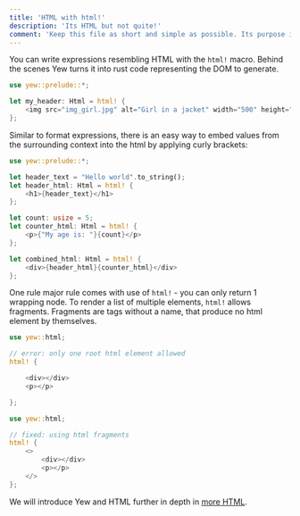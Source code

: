 ```yaml
---
title: 'HTML with html!'
description: 'Its HTML but not quite!'
comment: 'Keep this file as short and simple as possible. Its purpose is to ease in the reader into components in Yew instead of providing proper API docs'
---
```



You can write expressions resembling HTML with the `html!` macro. Behind the scenes Yew turns
it into rust code representing the DOM to generate.

```rust
use yew::prelude::*;

let my_header: Html = html! {
    <img src="img_girl.jpg" alt="Girl in a jacket" width="500" height="600" />
};
```

Similar to format expressions, there is an easy way to embed values from the surrounding
context into the html by applying curly brackets:

```rust
use yew::prelude::*;

let header_text = "Hello world".to_string();
let header_html: Html = html! {
    <h1>{header_text}</h1>
};

let count: usize = 5;
let counter_html: Html = html! {
    <p>{"My age is: "}{count}</p>
};

let combined_html: Html = html! {
    <div>{header_html}{counter_html}</div>
};
```

One rule major rule comes with use of `html!` - you can only return 1 wrapping node.
To render a list of multiple elements, `html!` allows fragments. Fragments are tags
without a name, that produce no html element by themselves.

<Tabs>
<TabItem value="Invalid" label="Invalid">

```rust , compile_fail
use yew::html;

// error: only one root html element allowed
html! {

    <div></div>
    <p></p>

};
```

</TabItem>
<TabItem value="Valid" label="Valid">

```rust
use yew::html;

// fixed: using html fragments
html! {
    <>
        <div></div>
        <p></p>
    </>
};
```

</TabItem>
</Tabs>

We will introduce Yew and HTML further in depth in [more HTML](concepts/html/introduction.mdx).
